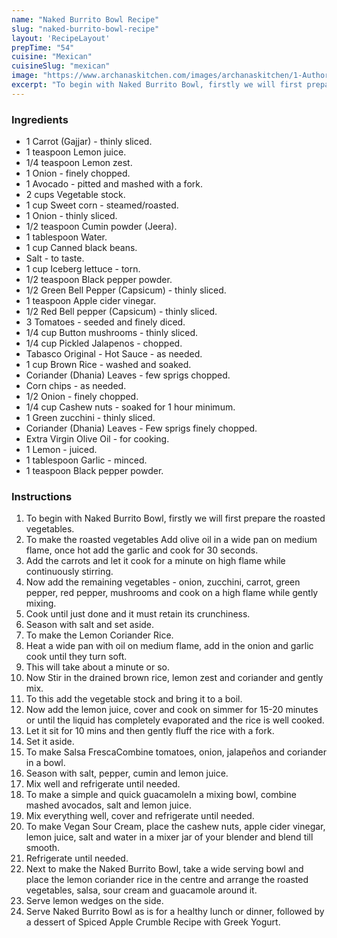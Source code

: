 ---
name: "Naked Burrito Bowl Recipe"
slug: "naked-burrito-bowl-recipe"
layout: 'RecipeLayout'
prepTime: "54"
cuisine: "Mexican"
cuisineSlug: "mexican"
image: "https://www.archanaskitchen.com/images/archanaskitchen/1-Author/Gauravi_Vinay/Naked_Burrito_Bowl.jpg"
excerpt: "To begin with Naked Burrito Bowl, firstly we will first prepare the roasted vegetables"
---

### Ingredients

- 1 Carrot (Gajjar) - thinly sliced.
- 1 teaspoon Lemon juice.
- 1/4 teaspoon Lemon zest.
- 1 Onion - finely chopped.
- 1 Avocado - pitted and mashed with a fork.
- 2 cups Vegetable stock.
- 1 cup Sweet corn - steamed/roasted.
- 1 Onion - thinly sliced.
- 1/2 teaspoon Cumin powder (Jeera).
- 1 tablespoon Water.
- 1 cup Canned black beans.
- Salt - to taste.
- 1 cup Iceberg lettuce - torn.
- 1/2 teaspoon Black pepper powder.
- 1/2 Green Bell Pepper (Capsicum) - thinly sliced.
- 1 teaspoon Apple cider vinegar.
- 1/2 Red Bell pepper (Capsicum) - thinly sliced.
- 3 Tomatoes - seeded and finely diced.
- 1/4 cup Button mushrooms - thinly sliced.
- 1/4 cup Pickled Jalapenos - chopped.
- Tabasco Original - Hot Sauce - as needed.
- 1 cup Brown Rice - washed and soaked.
- Coriander (Dhania) Leaves - few sprigs chopped.
- Corn chips - as needed.
- 1/2 Onion - finely chopped.
- 1/4 cup Cashew nuts - soaked for 1 hour minimum.
- 1 Green zucchini - thinly sliced.
- Coriander (Dhania) Leaves - Few sprigs finely chopped.
- Extra Virgin Olive Oil - for cooking.
- 1 Lemon - juiced.
- 1 tablespoon Garlic - minced.
- 1 teaspoon Black pepper powder.

### Instructions

1. To begin with Naked Burrito Bowl, firstly we will first prepare the roasted vegetables.
1. To make the roasted vegetables Add olive oil in a wide pan on medium flame, once hot add the garlic and cook for 30 seconds.
1.  Add the carrots and let it cook for a minute on high flame while continuously stirring.
1. Now add the remaining vegetables - onion, zucchini, carrot,  green pepper, red pepper, mushrooms and cook on a high flame while gently mixing.
1. Cook until just done and it must retain its crunchiness.
1. Season with salt and set aside.
1. To make the Lemon Coriander Rice.
1. Heat a wide pan with oil on medium flame, add in the onion and garlic  cook until they turn soft.
1. This will take about a minute or so.
1. Now Stir in the drained brown rice, lemon zest and coriander and gently mix.
1. To this add the vegetable stock and bring it to a boil.
1. Now add the lemon juice, cover and cook on simmer for 15-20 minutes or until the liquid has completely evaporated and the rice is well cooked.
1.  Let it sit for 10 mins and then gently fluff the rice with a fork.
1. Set it aside.
1. To make Salsa FrescaCombine tomatoes, onion, jalapeños and coriander in a bowl.
1. Season with salt, pepper, cumin and lemon juice.
1. Mix well and refrigerate until needed.
1. To make a simple and quick guacamoleIn a mixing bowl, combine mashed avocados, salt and lemon juice.
1. Mix everything well, cover and refrigerate until needed.
1. To make Vegan Sour Cream, place  the cashew nuts, apple cider vinegar, lemon juice, salt and water in a mixer jar of your blender and blend till smooth.
1. Refrigerate until needed.
1. Next to make the Naked Burrito Bowl, take a wide  serving bowl and place the lemon coriander rice in the centre and arrange the roasted vegetables, salsa, sour cream and guacamole around it.
1. Serve lemon wedges on the side.
1. Serve Naked Burrito Bowl as is for a healthy lunch or dinner, followed by a dessert of Spiced Apple Crumble Recipe with Greek Yogurt.
